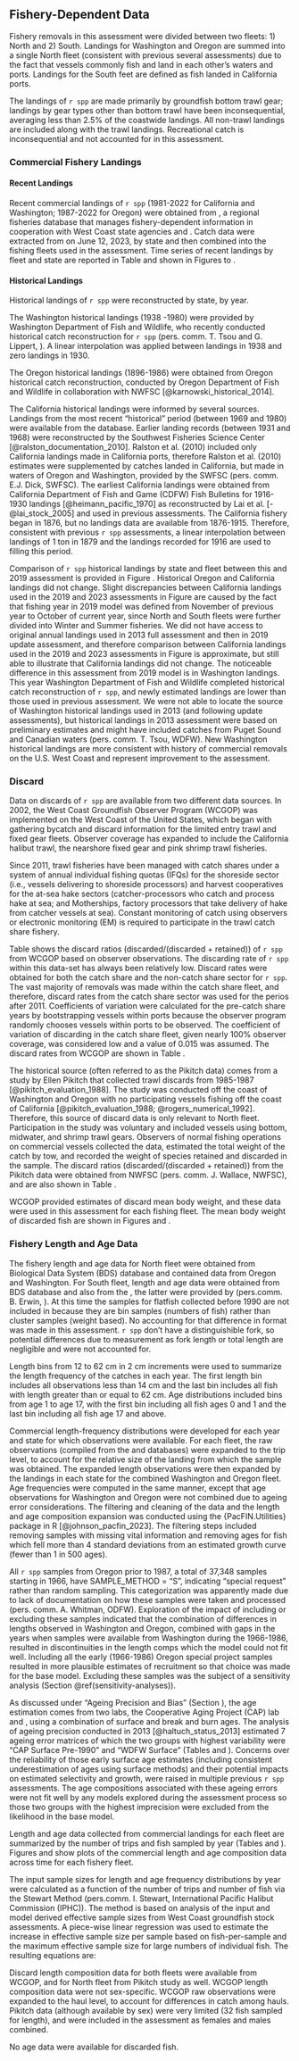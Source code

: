 ## Fishery-Dependent Data
Fishery removals in this assessment were divided between two fleets: 1) North and 2) South. Landings for Washington and Oregon are summed into a single North fleet (consistent with previous several assessments) due to the fact that vessels commonly fish and land in each other's waters and ports. Landings for the South feet are defined as fish landed in California ports.

The landings of `r spp` are made primarily by groundfish bottom trawl gear; landings by gear types other than bottom trawl have been inconsequential, averaging less than 2.5% of the coastwide landings. All non-trawl landings are included along with the trawl landings. Recreational catch is inconsequential and not accounted for in this assessment.

### Commercial Fishery Landings

#### Recent Landings

Recent commercial landings of `r spp` (1981-2022 for California and Washington; 1987-2022 for Oregon) were obtained from \gls{pacfin}, a regional fisheries database that manages fishery-dependent information in cooperation with West Coast state agencies and \gls{nmfs}. Catch data were extracted from \gls{pacfin} on June 12, 2023, by state and then combined into the fishing fleets used in the assessment. Time series of recent landings by fleet and state are reported in Table \ref{tab:catch-table} and shown in Figures \ref{fig:catch-figures-r4ss} to \ref{fig:catch-comparison}.

#### Historical Landings

Historical landings of `r spp` were reconstructed by state, by year. 

The Washington historical landings (1938 -1980) were provided by Washington Department of Fish and Wildlife, who recently conducted historical catch reconstruction for `r spp` (pers. comm. T. Tsou and G. Lippert, \gls{wdfw}). A linear interpolation was applied between landings in 1938 and zero landings in 1930.

The  Oregon historical landings (1896-1986) were obtained from Oregon historical catch reconstruction, conducted by Oregon Department of Fish and Wildlife in collaboration with NWFSC [@karnowski_historical_2014]. 

The California historical landings were informed by several sources. Landings from the most recent “historical” period (between 1969 and 1980) were available from the \gls{calcom} database. Earlier landing records (between 1931 and 1968) were reconstructed by the Southwest Fisheries Science Center  [@ralston_documentation_2010]. Ralston et al. (2010) included only California landings made in California ports, therefore Ralston et al. (2010) estimates were supplemented by catches landed in California, but made in waters of Oregon and Washington, provided by the SWFSC (pers. comm. E.J. Dick, SWFSC). The earliest California landings were obtained from California Department of Fish and Game (CDFW) Fish Bulletins for 1916-1930 landings [@heimann_pacific_1970] as reconstructed by Lai et al. [-@lai_stock_2005] and used in previous assessments. The California fishery began in 1876, but no landings data are available from 1876-1915. Therefore, consistent with previous `r spp` assessments, a linear interpolation between landings of 1 ton in 1879 and the landings recorded for 1916 are used to filling this period.

Comparison of `r spp` historical landings by state and fleet between this and 2019 assessment is provided in Figure \ref{fig:catch-comparison}. Historical Oregon and California landings did not change. Slight discrepancies between California landings used in the 2019 and 2023 assessments in Figure \ref{fig:catch-comparison} are caused by the fact that fishing year in 2019 model was defined from November of previous year to October of current year, since North and South fleets were further divided into Winter and Summer fisheries. We did not have access to original annual landings used in 2013 full assessment and then in 2019 update assessment, and therefore comparison between California landings used in the 2019 and 2023 assessments in Figure \ref{fig:catch-comparison} is approximate, but still able to illustrate that California landings did not change. The noticeable difference in this assessment from 2019 model is in Washington landings. This year Washington Department of Fish and Wildlife completed historical catch reconstruction of `r spp`, and newly estimated landings are lower than those used in previous assessment. We were not able to locate the source of Washington historical landings used in 2013 (and following update assessments), but historical landings in 2013 assessment were based on preliminary estimates and might have included catches from Puget Sound and Canadian waters (pers. comm. T. Tsou, WDFW). New Washington historical landings are more consistent with history of commercial removals on the U.S. West Coast and represent improvement to the assessment. 

### Discard

Data on discards of `r spp` are available from two different data sources. In 2002, the West Coast Groundfish Observer Program (WCGOP) was implemented on the West Coast of the United States, which began with gathering bycatch and discard information for the limited entry trawl and fixed gear fleets. Observer coverage has expanded to include the California halibut trawl, the nearshore fixed gear and pink shrimp trawl fisheries. 

Since 2011, trawl fisheries have been managed with catch shares under a system of annual individual fishing quotas (IFQs) for the shoreside sector (i.e., vessels delivering to shoreside processors) and harvest cooperatives for the at-sea hake sectors (catcher-processors who catch and process hake at sea; and Motherships, factory processors that take delivery of hake from catcher vessels at sea). Constant monitoring of catch using observers or electronic monitoring (EM) is required to participate in the trawl catch share fishery.

Table \ref{tab:discard-rates} shows the discard ratios (discarded/(discarded + retained)) of `r spp` from WCGOP based on observer observations. The discarding rate of `r spp` within this data-set has always been relatively low.  Discard rates were obtained for both the catch share and the non-catch share sector for `r spp`. 
The vast majority of removals was made within the catch share fleet, and therefore, discard rates from the catch share sector was used for the perios after 2011. Coefficients of variation were calculated for the pre-catch share years by bootstrapping vessels within ports because the observer program randomly chooses vessels within ports to be observed. The coefficient of variation of discarding in the catch share fleet, given nearly 100% observer coverage, was considered low and a value of 0.015 was assumed. The discard rates from WCGOP are shown in Table \ref{tab:discard-rates}. 

The historical source (often referred to as the Pikitch data) comes from a study by Ellen Pikitch that collected trawl discards from 1985-1987 [@pikitch_evaluation_1988]. The study was conducted off the coast of Washington and Oregon with no participating vessels fishing off the coast of California [@pikitch_evaluation_1988; @rogers_numerical_1992]. Therefore, this source of discard data is only relevant to North fleet. Participation in the study was voluntary and included vessels using bottom, midwater, and shrimp trawl gears. Observers of normal fishing operations on commercial vessels collected the data, estimated the total weight of the catch by tow, and recorded the weight of species retained and discarded in the sample. The discard ratios (discarded/(discarded + retained)) from the Pikitch data were obtained from NWFSC (pers. comm. J. Wallace, NWFSC), and are also shown in Table \ref{tab:discard-rates}.

WCGOP provided estimates of discard mean body weight, and these data were used in this assessment for each fishing fleet. The mean body weight of discarded fish are shown in Figures \ref{fig:mnwt_fitNorth} and \ref{fig:mnwt_fitSouth}.

### Fishery Length and Age Data

The fishery length and age data for North fleet were obtained from \gls{pacfin} Biological Data System (BDS) database and contained data from Oregon and Washington. For South fleet, length and age data were obtained from \gls{pacfin} BDS database and also from the \gls{calcom}, the latter were provided by \gls{cdfw} (pers.comm. B. Erwin, \gls{cdfw}). At this time the \gls{calcom} samples for flatfish collected before 1990 are not included in \gls{pacfin} because they are bin samples (numbers of fish) rather than cluster samples (weight based). No accounting for that difference in format was made in this assessment. `r spp` don't have a distinguishible fork, so potential differences due to measurement as fork length or total length are negligible and were not accounted for. 

Length bins from 12 to 62 cm in 2 cm increments were used to summarize the length frequency of the catches in each year. The first length bin includes all observations less than 14 cm and the last bin includes all fish with length greater than or equal to 62 cm. Age distributions included bins from age 1 to age 17, with the first bin including all fish ages 0 and 1 and the last bin including all fish age 17 and above.

Commercial length-frequency distributions were developed for each year and state for which observations were available. For each fleet, the raw observations (compiled from the \gls{pacfin} and \gls{calcom} databases) were expanded to the trip level, to account for the relative size of the landing from which the sample was obtained. The expanded length observations were then expanded by the landings in each state for the combined Washington and Oregon fleet. Age frequencies were computed in the same manner, except that age observations for Washington and Oregon were not combined due to ageing error considerations. The filtering and cleaning of the \gls{pacfin} data and the length and age composition expansion was conducted using the {PacFIN.Utilities} package in R [@johnson_pacfin_2023]. The filtering steps included removing samples with missing vital information and removing ages for fish which fell more than 4 standard deviations from an estimated growth curve (fewer than 1 in 500 ages).

All `r spp` \gls{pacfin} samples from Oregon prior to 1987, a total of 37,348 samples starting in 1966, have SAMPLE_METHOD = "S", indicating "special request" rather than random sampling. This categorization was apparently made due to lack of documentation on how these samples were taken and processed (pers. comm. A. Whitman, ODFW). Exploration of the impact of including or excluding these samples indicated that the combination of differences in lengths observed in Washington and Oregon, combined with gaps in the years when samples were available from Washington during the 1966-1986, resulted in discontinuities in the length comps which the model could not fit well. Including all the early (1966-1986) Oregon special project samples resulted in more plausible estimates of recruitment so that choice was made for the base model. Excluding these samples was the subject of a sensitivity analysis (Section \@ref(sensitivity-analyses)).
 
As discussed under "Ageing Precision and Bias" (Section \ref{ageing-precision-and-bias}), the age estimation comes from two labs, the Cooperative Aging Project (CAP) lab and \gls{wdfw}, using a combination of surface and break and burn ages. The analysis of ageing precision conducted in 2013 [@haltuch_status_2013] estimated 7 ageing error matrices of which the two groups with highest variability were "CAP Surface Pre-1990" and "WDFW Surface" (Tables \ref{tab:ageing-error-cap} and \ref{tab:ageing-error-wdfw}). Concerns over the reliability of those early surface age estimates (including consistent underestimation of ages using surface methods) and their potential impacts on estimated selectivity and growth, were raised in multiple previous `r spp` assessments. The age compositions associated with these ageing errors were not fit well by any models explored during the assessment process so those two groups with the highest imprecision were excluded from the likelihood in the base model.

Length and age data collected from commercial landings for each fleet are summarized by the number of trips and fish sampled by year (Tables \ref{tab:sample-size-length-by-fleet} and \ref{tab:sample-size-age-by-fleet}). Figures \ref{fig:len-all-bubbles} and \ref{fig:age-all-bubbles} show plots of the commercial length and age composition data across time for each fishery fleet.

The input sample sizes for length and age frequency distributions by year were calculated as a function of the number of trips and number of fish via the Stewart Method (pers.comm. I. Stewart, International Pacific Halibut Commission (IPHC)). The method is based on analysis of the input and model derived effective sample sizes from West Coast groundfish stock assessments. A piece-wise linear regression was used to estimate the increase in effective sample size per sample based on fish-per-sample and the maximum effective sample size for large numbers of individual fish. The resulting equations are:

\begin{centering}

Input N = $N_{\text{trips}} + 0.138 * N_{\text{fish}}$ if $N_{\text{fish}}/N_{\text{trips}}$ is $<$ 44,

Input N = $7.06 * N_{\text{trips}}$ if $N_{\text{fish}}/N_{\text{trips}}$ is $\geq$ 44.

\end{centering}


Discard length composition data for both fleets were available from WCGOP, and for North fleet from Pikitch study as well. WCGOP length composition data were not sex-specific. WCGOP raw observations were expanded to the haul level, to account for differences in catch among hauls. Pikitch data (although available by sex) were very limited (32 fish sampled for length), and were included in the assessment as females and males combined. 

No age data were available for discarded fish.
